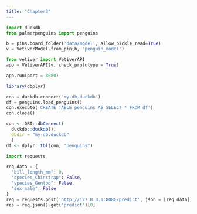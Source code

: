```yaml
---
title: "Chapter3"
---
```


```python

import duckdb
from palmerpenguins import penguins

```

```python

b = pins.board_folder('data/model', allow_pickle_read=True)
v = VetiverModel.from_pin(b, 'penguin_model')

from vetiver import VetiverAPI
app = VetiverAPI(v, check_prototype = True)

app.run(port = 8080)
```

```r
library(dbplyr)

```

```python

con = duckdb.connect('my-db.duckdb')
df = penguins.load_penguins()
con.execute('CREATE TABLE penguins AS SELECT * FROM df')
con.close()
```

```r
con <- DBI::dbConnect(
  duckdb::duckdb(), 
  dbdir = "my-db.duckdb"
  )
df <- dplyr::tbl(con, "penguins")

```

```python
import requests

req_data = {
  "bill_length_mm": 0,
  "species_Chinstrap": False,
  "species_Gentoo": False,
  "sex_male": False
}
req = requests.post('http://127.0.0.1:8080/predict', json = [req_data])
res = req.json().get('predict')[0]
```
